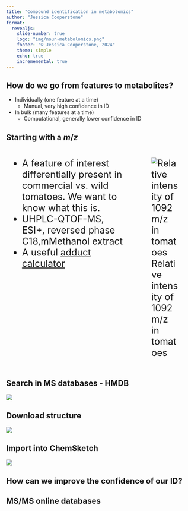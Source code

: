 ```yaml
---
title: "Compound identification in metabolomics"
author: "Jessica Cooperstone"
format: 
  revealjs:
    slide-number: true
    logo: "img/noun-metabolomics.png"
    footer: "© Jessica Cooperstone, 2024"
    theme: simple
    echo: true
    incrememental: true
---
```


## How do we go from features to metabolites?

-   Individually (one feature at a time)
    -   Manual, very high confidence in ID
-   In bulk (many features at a time)
    -   Computational, generally lower confidence in ID

## Starting with a *m*/*z*

::: columns
::: {.column width="50%" style="font-size: 25px" .fragment}

-   A feature of interest differentially present in commercial vs. wild tomatoes.  We want to know what this is.
-   UHPLC-QTOF-MS, ESI+, reversed phase C18,mMethanol extract
-   A useful [adduct calculator](https://fiehnlab.ucdavis.edu/staff/kind/Metabolomics/MS-Adduct-Calculator/)
:::

::: {.column width="50%" style="font-size: 25px" .fragment}

![Relative intensity of 1092 m/z in tomatoes](img/05/1092_boxplot.png)

:::
:::

## Search in MS databases - HMDB

![](img/05/hmdb-search.png)

## Download structure

![](img/05/save-sdf.png)

## Import into ChemSketch

![](img/05/chemsketch-open.png)

## How can we improve the confidence of our ID?

## MS/MS online databases
